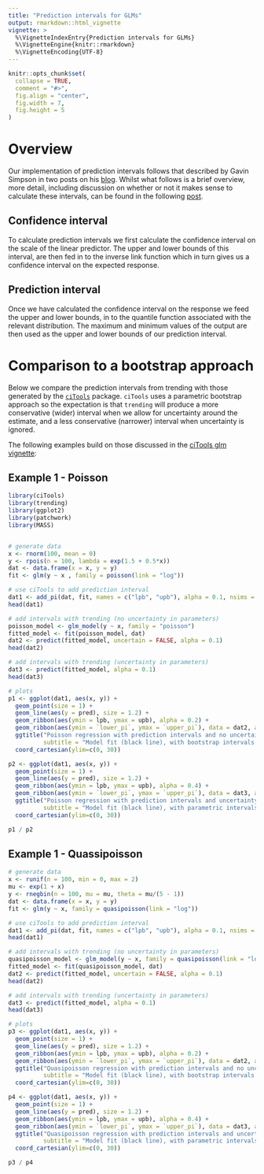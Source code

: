 ```yaml
---
title: "Prediction intervals for GLMs"
output: rmarkdown::html_vignette
vignette: >
  %\VignetteIndexEntry{Prediction intervals for GLMs}
  %\VignetteEngine{knitr::rmarkdown}
  %\VignetteEncoding{UTF-8}
---
```


```r
knitr::opts_chunk$set(
  collapse = TRUE,
  comment = "#>",
  fig.align = "center",
  fig.width = 7,
  fig.height = 5
)
```

# Overview
Our implementation of prediction intervals follows that described by Gavin
Simpson in two posts on his [blog](https://fromthebottomoftheheap.net). Whilst
what follows is a brief overview, more detail, including discussion on whether
or not it makes sense to calculate these intervals, can be found in the following
[post](https://fromthebottomoftheheap.net/2017/05/01/glm-prediction-intervals-i/).


## Confidence interval
To calculate prediction intervals we first calculate the confidence interval on
the scale of the linear predictor.  The upper and lower bounds of this interval,
are then fed in to the inverse link function which in turn gives us a confidence
interval on the expected response.

## Prediction interval
Once we have calculated the confidence interval on the response we feed the
upper and lower bounds, in to the quantile function associated with the relevant
distribution.  The maximum and minimum values of the output are then used as the
upper and lower bounds of our prediction interval.


# Comparison to a bootstrap approach
Below we compare the prediction intervals from trending with those generated
by the [`ciTools`](https://CRAN.R-project.org/package=ciTools) package.
`ciTools` uses a parametric bootstrap approach so the expectation is that
`trending` will produce a more conservative (wider) interval when we allow for
uncertainty around the estimate, and a less conservative (narrower) interval
when uncertainty is ignored.

The following examples build on those discussed in the 
[ciTools glm vignette](https://cran.r-project.org/web/packages/ciTools/vignettes/ciTools-glm-vignette.html):

## Example 1 - Poisson

```r
library(ciTools)
library(trending)
library(ggplot2)
library(patchwork)
library(MASS)


# generate data
x <- rnorm(100, mean = 0)
y <- rpois(n = 100, lambda = exp(1.5 + 0.5*x))
dat <- data.frame(x = x, y = y)
fit <- glm(y ~ x , family = poisson(link = "log"))

# use ciTools to add prediction interval
dat1 <- add_pi(dat, fit, names = c("lpb", "upb"), alpha = 0.1, nsims = 20000)
head(dat1)

# add intervals with trending (no uncertainty in parameters)
poisson_model <- glm_model(y ~ x, family = "poisson")
fitted_model <- fit(poisson_model, dat)
dat2 <- predict(fitted_model, uncertain = FALSE, alpha = 0.1)
head(dat2)

# add intervals with trending (uncertainty in parameters)
dat3 <- predict(fitted_model, alpha = 0.1)
head(dat3)

# plots
p1 <- ggplot(dat1, aes(x, y)) +
  geom_point(size = 1) +
  geom_line(aes(y = pred), size = 1.2) +
  geom_ribbon(aes(ymin = lpb, ymax = upb), alpha = 0.2) +
  geom_ribbon(aes(ymin = `lower_pi`, ymax = `upper_pi`), data = dat2, alpha = 0.4) +
  ggtitle("Poisson regression with prediction intervals and no uncertainty in parameters", 
          subtitle = "Model fit (black line), with bootstrap intervals (gray), parametric intervals (dark gray)") +
  coord_cartesian(ylim=c(0, 30))

p2 <- ggplot(dat1, aes(x, y)) +
  geom_point(size = 1) +
  geom_line(aes(y = pred), size = 1.2) +
  geom_ribbon(aes(ymin = lpb, ymax = upb), alpha = 0.4) +
  geom_ribbon(aes(ymin = `lower_pi`, ymax = `upper_pi`), data = dat3, alpha = 0.2) +
  ggtitle("Poisson regression with prediction intervals and uncertainty in parameters", 
          subtitle = "Model fit (black line), with parametric intervals (gray), bootstrap intervals (dark gray)") +
  coord_cartesian(ylim=c(0, 30))

p1 / p2

```

## Example 1 - Quassipoisson

```r
# generate data
x <- runif(n = 100, min = 0, max = 2)
mu <- exp(1 + x)
y <- rnegbin(n = 100, mu = mu, theta = mu/(5 - 1))
dat <- data.frame(x = x, y = y)
fit <- glm(y ~ x, family = quasipoisson(link = "log"))

# use ciTools to add prediction interval
dat1 <- add_pi(dat, fit, names = c("lpb", "upb"), alpha = 0.1, nsims = 20000)
head(dat1)

# add intervals with trending (no uncertainty in parameters)
quasipoisson_model <- glm_model(y ~ x, family = quasipoisson(link = "log"))
fitted_model <- fit(quasipoisson_model, dat)
dat2 <- predict(fitted_model, uncertain = FALSE, alpha = 0.1)
head(dat2)

# add intervals with trending (uncertainty in parameters)
dat3 <- predict(fitted_model, alpha = 0.1)
head(dat3)

# plots
p3 <- ggplot(dat1, aes(x, y)) +
  geom_point(size = 1) +
  geom_line(aes(y = pred), size = 1.2) +
  geom_ribbon(aes(ymin = lpb, ymax = upb), alpha = 0.2) +
  geom_ribbon(aes(ymin = `lower_pi`, ymax = `upper_pi`), data = dat2, alpha = 0.4) +
  ggtitle("Quasipoisson regression with prediction intervals and no uncertainty in parameters", 
          subtitle = "Model fit (black line), with bootstrap intervals (gray), parametric intervals (dark gray)") +
  coord_cartesian(ylim=c(0, 30))

p4 <- ggplot(dat1, aes(x, y)) +
  geom_point(size = 1) +
  geom_line(aes(y = pred), size = 1.2) +
  geom_ribbon(aes(ymin = lpb, ymax = upb), alpha = 0.4) +
  geom_ribbon(aes(ymin = `lower_pi`, ymax = `upper_pi`), data = dat3, alpha = 0.2) +
  ggtitle("Quasipoisson regression with prediction intervals and uncertainty in parameters", 
          subtitle = "Model fit (black line), with parametric intervals (gray), bootstrap intervals (dark gray)") +
  coord_cartesian(ylim=c(0, 30))

p3 / p4

```